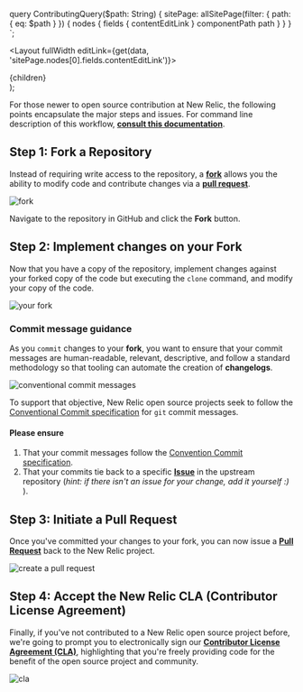 
  query ContributingQuery($path: String) {
    sitePage: allSitePage(filter: { path: { eq: $path } }) {
      nodes {
        fields {
          contentEditLink
        }
        componentPath
        path
      }
    }
  }
`;

  <Layout fullWidth editLink={get(data, 'sitePage.nodes[0].fields.contentEditLink')}>
      <SEO title="Contributing to a New Relic Open Source Project" />
      <PageHeading
        title="Contributing to a New Relic Open Source Project"
      subheader="Demonstrating a standard fork-and-pull-request code contribution workflow"
      />
      <div className="primary-content">
        <main>{children}</main>
      </div>
    </Layout>
);


For those newer to open source contribution at New Relic, the following points encapsulate the major steps and issues. For command line description of this workflow, [**consult this documentation**](https://gist.github.com/tangollama/5d9d63fef0ed4498fb5fbb057bb5983d).

## Step 1: Fork a Repository

Instead of requiring write access to the repository, a [**fork**](https://help.github.com/en/enterprise/2.13/user/articles/fork-a-repo) allows you the ability to modify code and contribute changes via a [**pull request**](https://help.github.com/en/github/collaborating-with-issues-and-pull-requests/about-pull-requests).

![fork](/images/fork_repository.png "Click the fork button in GitHub")

Navigate to the repository in GitHub and click the **Fork** button.

## Step 2: Implement changes on your Fork

Now that you have a copy of the repository, implement changes against your forked copy of the code but executing the `clone` command, and modify your copy of the code.

![your fork](/images/your_fork.png "Your fork on GitHub")

### Commit message guidance

As you `commit` changes to your **fork**, you want to ensure that your commit messages are human-readable, relevant, descriptive, and follow a standard methodology so that tooling can automate the creation of **changelogs**.

![conventional commit messages](/images/commit_message.png "Commit messages following Conventional Commit standards")

To support that objective, New Relic open source projects seek to follow the [Conventional Commit specification](https://www.conventionalcommits.org/en/v1.0.0-beta.2/#specification) for `git` commit messages.

#### Please ensure

1. That your commit messages follow the [Convention Commit specification](https://www.conventionalcommits.org/en/v1.0.0-beta.2/#specification).
2. That your commits tie back to a specific [**Issue**](https://help.github.com/en/github/managing-your-work-on-github/about-issues) in the upstream repository (_hint: if there isn't an issue for your change, add it yourself :)_ ).

## Step 3: Initiate a Pull Request

Once you've committed your changes to your fork, you can now issue a [**Pull Request**](https://help.github.com/en/github/collaborating-with-issues-and-pull-requests/about-pull-requests) back to the New Relic project.

![create a pull request](/images/pull_request.png "create a pull request")


## Step 4: Accept the New Relic CLA (Contributor License Agreement)

Finally, if you've not contributed to a New Relic open source project before, we're going to prompt you to electronically sign our [**Contributor License Agreement (CLA)**](/cla), highlighting that you're freely providing code for the benefit of the open source project and community.

![cla](/images/cla.png "cla")

